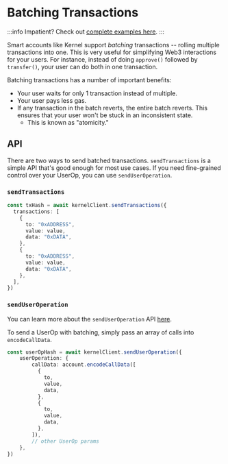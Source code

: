 
<VersionWarning version="5.3.x" /> 

# Batching Transactions

:::info
Impatient?  Check out [complete examples here](https://github.com/zerodevapp/zerodev-examples/tree/main/batch-transactions).
:::

Smart accounts like Kernel support *batching* transactions -- rolling multiple transactions into one.  This is very useful for simplifying Web3 interactions for your users.  For instance, instead of doing `approve()` followed by `transfer()`, your user can do both in one transaction.

Batching transactions has a number of important benefits:

- Your user waits for only 1 transaction instead of multiple.
- Your user pays less gas.
- If any transaction in the batch reverts, the entire batch reverts. This ensures that your user won't be stuck in an inconsistent state.
  - This is known as "atomicity."

## API

There are two ways to send batched transactions.  `sendTransactions` is a simple API that's good enough for most use cases.  If you need fine-grained control over your UserOp, you can use `sendUserOperation`.

### `sendTransactions`

```typescript
const txHash = await kernelClient.sendTransactions({
  transactions: [
    {
      to: "0xADDRESS",
      value: value,
      data: "0xDATA",
    },
    {
      to: "0xADDRESS",
      value: value,
      data: "0xDATA",
    },
  ],
})
```

### `sendUserOperation`

You can learn more about the `sendUserOperation` API [here](/sdk/v5_3_x/core-api/send-transactions#sending-raw-userops).

To send a UserOp with batching, simply pass an array of calls into `encodeCallData`.

```typescript
const userOpHash = await kernelClient.sendUserOperation({
    userOperation: {
        callData: account.encodeCallData([
          {
            to,
            value,
            data,
          },
          {
            to,
            value,
            data,
          },
        ]),
        // other UserOp params
    },
})
```